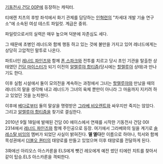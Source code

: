 [[기동전사 건담 00P]]에 등장하는 캐릭터.

티에렌 치츠의 후방 좌석에서 화기 관제를 담당하는 [[인혁련]]의 "차세대 개발 기술 연구소"에 소속된 여성 테스트 파일럿. 계급은 중위.

파일럿으로서의 실력은 매우 높으며 덕분에 자존심도 세다.

그 때문에 초병인 레너드와 함께 행동 하고 있는 것에 불만을 가지고 있어 레너드에게는 상당히 고압적인 말투로 나온다.

파트너인 [[레너드 파인즈]]와 함께 [[폰 스파크]]와 전투를 치르고 당시 초인 기관을 탈출한 상태였던 [[건담 마이스터]]가 되기 이전의 [[알렐루야 합티즘]](당시에는 [[할렐루야]] 상태)과 만나기도 한다. 

이후 실험 시설에서 둘이 모의전을 계속하는 과정에서 그녀는 [[할렐루야]]와 만났을 때의 레너드의 말을 생각해 내고 레너드가 그녀의 육체 뿐만이 아니라 그 마음까지 지키려 하고 있었던 것을 눈치챈다.

이후에 [[베다]]로부터 둘의 말살을 명령받은 [[그라베 비오렌트]]와 싸우지만 죽지는 않았다. 그리고 [[알렐루야 합티즘]]을 찾기로 결심한다.

2010년 9월 18일에 발매된 건담 00 에이스에서 연재를 시작한 기동전사 건담 00I 2314에서 [[레너드 파인즈]]와 함께 주인공으로 등장. 여기에서 그라베와의 일을 계기로 [[솔레스탈 비잉]]의 멤버가 되었단 사실이 밝혀진다. '''델 엘다'''란 이름으로 하야나, 힉서와 함께 목성권에서 [[더블오 퀀터]]의 태양로를 만들고 있었으며 이후 태양로를 전달하게 된다. 

3화에선  아리오스 아스카론을 ELS에게 뺏긴 레오에게 예전 썼던 티에런 치트를 찾아서 같이 탑승.ELS 아스카론을 격퇴한다.
